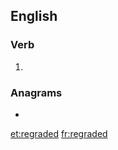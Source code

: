 ==English==

===Verb===
{{head|en|verb form}}

# {{en-past of|regrade}}

===Anagrams===
* {{l|en|regarded}}

[[et:regraded]]
[[fr:regraded]]